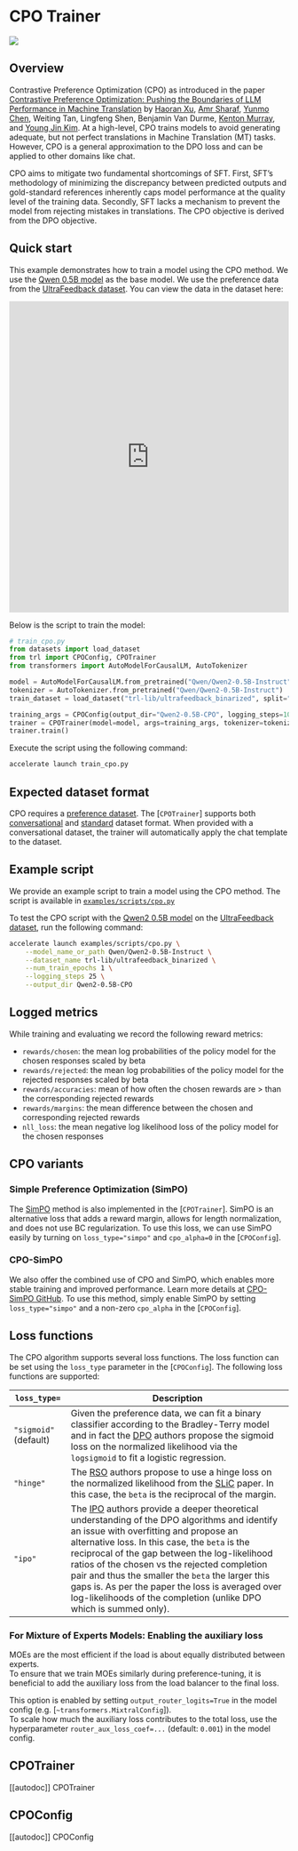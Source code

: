 # CPO Trainer

[![](https://img.shields.io/badge/All_models-CPO-blue)](https://huggingface.co/models?other=cpo)

## Overview

Contrastive Preference Optimization (CPO) as introduced in the paper [Contrastive Preference Optimization: Pushing the Boundaries of LLM Performance in Machine Translation](https://huggingface.co/papers/2401.08417) by [Haoran Xu](https://huggingface.co/haoranxu), [Amr Sharaf](https://huggingface.co/amrsharaf), [Yunmo Chen](https://huggingface.co/yunmochen), Weiting Tan, Lingfeng Shen, Benjamin Van Durme, [Kenton Murray](https://huggingface.co/Kenton), and [Young Jin Kim](https://huggingface.co/ykim362). At a high-level, CPO trains models to avoid generating adequate, but not perfect translations in Machine Translation (MT) tasks. However, CPO is a general approximation to the DPO loss and can be applied to other domains like chat.

CPO aims to mitigate two fundamental shortcomings of SFT. First, SFT’s methodology of minimizing the discrepancy between predicted outputs and gold-standard references inherently caps model performance at the quality level of the training data. Secondly, SFT lacks a mechanism to prevent the model from rejecting mistakes in translations. The CPO objective is derived from the DPO objective.

## Quick start

This example demonstrates how to train a model using the CPO method. We use the [Qwen 0.5B model](https://huggingface.co/Qwen/Qwen2-0.5B-Instruct) as the base model. We use the preference data from the [UltraFeedback dataset](https://huggingface.co/datasets/openbmb/UltraFeedback). You can view the data in the dataset here:

<iframe
  src="https://huggingface.co/datasets/trl-lib/ultrafeedback_binarized/embed/viewer/default/train?row=0"
  frameborder="0"
  width="100%"
  height="560px"
></iframe>

Below is the script to train the model:

```python
# train_cpo.py
from datasets import load_dataset
from trl import CPOConfig, CPOTrainer
from transformers import AutoModelForCausalLM, AutoTokenizer

model = AutoModelForCausalLM.from_pretrained("Qwen/Qwen2-0.5B-Instruct")
tokenizer = AutoTokenizer.from_pretrained("Qwen/Qwen2-0.5B-Instruct")
train_dataset = load_dataset("trl-lib/ultrafeedback_binarized", split="train")

training_args = CPOConfig(output_dir="Qwen2-0.5B-CPO", logging_steps=10)
trainer = CPOTrainer(model=model, args=training_args, tokenizer=tokenizer, train_dataset=train_dataset)
trainer.train()
```

Execute the script using the following command:

```bash
accelerate launch train_cpo.py
```

## Expected dataset format

CPO requires a [preference dataset](dataset_formats#preference). The [`CPOTrainer`] supports both [conversational](dataset_formats#conversational-dataset-format) and [standard](dataset_formats#standard-dataset-format) dataset format. When provided with a conversational dataset, the trainer will automatically apply the chat template to the dataset.

## Example script

We provide an example script to train a model using the CPO method. The script is available in [`examples/scripts/cpo.py`](https://github.com/huggingface/trl/blob/main/examples/scripts/cpo.py)

To test the CPO script with the [Qwen2 0.5B model](https://huggingface.co/Qwen/Qwen2-0.5B-Instruct) on the [UltraFeedback dataset](https://huggingface.co/datasets/trl-lib/ultrafeedback_binarized), run the following command:

```bash
accelerate launch examples/scripts/cpo.py \
    --model_name_or_path Qwen/Qwen2-0.5B-Instruct \
    --dataset_name trl-lib/ultrafeedback_binarized \
    --num_train_epochs 1 \
    --logging_steps 25 \
    --output_dir Qwen2-0.5B-CPO
```

## Logged metrics

While training and evaluating we record the following reward metrics:

* `rewards/chosen`: the mean log probabilities of the policy model for the chosen responses scaled by beta
* `rewards/rejected`: the mean log probabilities of the policy model for the rejected responses scaled by beta
* `rewards/accuracies`: mean of how often the chosen rewards are > than the corresponding rejected rewards
* `rewards/margins`: the mean difference between the chosen and corresponding rejected rewards
* `nll_loss`: the mean negative log likelihood loss of the policy model for the chosen responses

## CPO variants

### Simple Preference Optimization (SimPO)

The [SimPO](https://huggingface.co/papers/2405.14734) method is also implemented in the [`CPOTrainer`]. SimPO is an alternative loss that adds a reward margin, allows for length normalization, and does not use BC regularization. To use this loss, we can use SimPO easily by turning on `loss_type="simpo"` and `cpo_alpha=0` in the [`CPOConfig`].

### CPO-SimPO

We also offer the combined use of CPO and SimPO, which enables more stable training and improved performance. Learn more details at [CPO-SimPO GitHub](https://github.com/fe1ixxu/CPO_SIMPO). To use this method, simply enable SimPO by setting `loss_type="simpo"` and a non-zero `cpo_alpha` in the [`CPOConfig`].

## Loss functions

The CPO algorithm supports several loss functions. The loss function can be set using the `loss_type` parameter in the [`CPOConfig`]. The following loss functions are supported:

| `loss_type=`                           | Description                                                                                                                                                                                                                                                                                                                                                                                                                                                                                                                                                                                                                                                                                                                                                                                                                                                                                                                                                                                                                                                                                                                                                      |
| -------------------------------------- | ---------------------------------------------------------------------------------------------------------------------------------------------------------------------------------------------------------------------------------------------------------------------------------------------------------------------------------------------------------------------------------------------------------------------------------------------------------------------------------------------------------------------------------------------------------------------------------------------------------------------------------------------------------------------------------------------------------------------------------------------------------------------------------------------------------------------------------------------------------------------------------------------------------------------------------------------------------------------------------------------------------------------------------------------------------------------------------------------------------------------------------------------------------------- |
| `"sigmoid"` (default)                  | Given the preference data, we can fit a binary classifier according to the Bradley-Terry model and in fact the [DPO](https://huggingface.co/papers/2305.18290) authors propose the sigmoid loss on the normalized likelihood via the `logsigmoid` to fit a logistic regression.                                                                                                                                                                                                                                                                                                                                                                                                                                                                                                                                                                                                                                                                                                                                                                                                                                                                                  |
| `"hinge"`                              | The [RSO](https://huggingface.co/papers/2309.06657) authors propose to use a hinge loss on the normalized likelihood from the [SLiC](https://huggingface.co/papers/2305.10425) paper. In this case, the `beta` is the reciprocal of the margin.                                                                                                                                                                                                                                                                                                                                                                                                                                                                                                                                                                                                                                                                                                                                                                                                                                                                                                                  |
| `"ipo"`                                | The [IPO](https://huggingface.co/papers/2310.12036) authors provide a deeper theoretical understanding of the DPO algorithms and identify an issue with overfitting and propose an alternative loss. In this case, the `beta` is the reciprocal of the gap between the log-likelihood ratios of the chosen vs the rejected completion pair and thus the smaller the `beta` the larger this gaps is. As per the paper the loss is averaged over log-likelihoods of the completion (unlike DPO which is summed only).                                                                                                                                                                                                                                                                                                                                                                                                                                                                                                                                                                                                                                              |

### For Mixture of Experts Models: Enabling the auxiliary loss

MOEs are the most efficient if the load is about equally distributed between experts.  
To ensure that we train MOEs similarly during preference-tuning, it is beneficial to add the auxiliary loss from the load balancer to the final loss.

This option is enabled by setting `output_router_logits=True` in the model config (e.g. [`~transformers.MixtralConfig`]).  
To scale how much the auxiliary loss contributes to the total loss, use the hyperparameter `router_aux_loss_coef=...` (default: `0.001`) in the model config.

## CPOTrainer

[[autodoc]] CPOTrainer

## CPOConfig

[[autodoc]] CPOConfig
